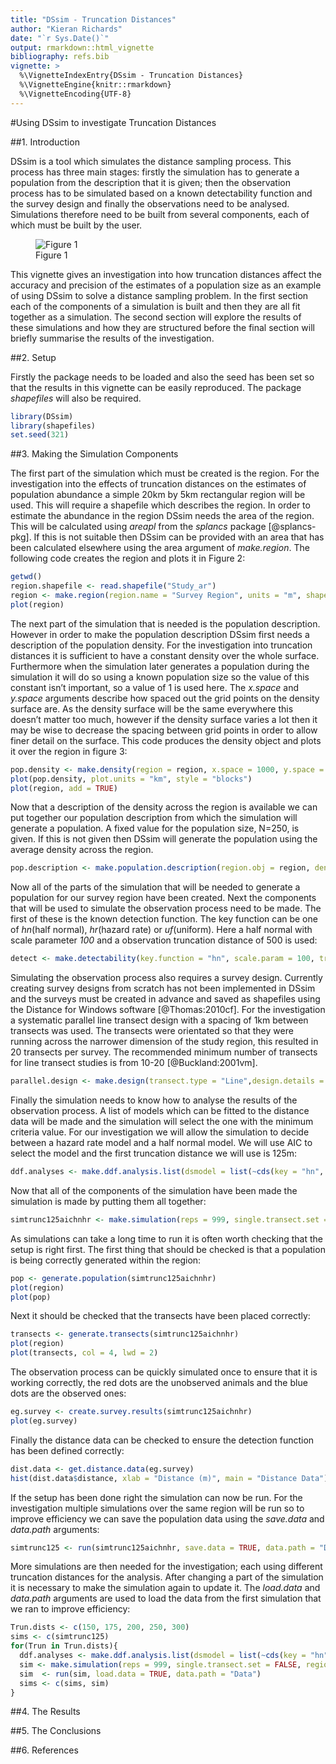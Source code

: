 ```yaml
---
title: "DSsim - Truncation Distances"
author: "Kieran Richards"
date: "`r Sys.Date()`"
output: rmarkdown::html_vignette
bibliography: refs.bib
vignette: >
  %\VignetteIndexEntry{DSsim - Truncation Distances}
  %\VignetteEngine{knitr::rmarkdown}
  %\VignetteEncoding{UTF-8}
---
```

#Using DSsim to investigate Truncation Distances

##1. Introduction

DSsim is a tool which simulates the distance sampling process.  This process has three main stages: firstly the simulation has to generate a population from the description that it is given; then the observation process has to be simulated based on a known detectability function and the survey design and finally the observations need to be analysed.  Simulations therefore need to be built from several components, each of which must be built by the user.  

![Figure 1](SimulationDiagram.png)

This vignette gives an investigation into how truncation distances affect the accuracy and precision of the estimates of a population size as an example of using DSsim to solve a distance sampling problem. In the first section each of the components of a simulation is built and then they are all fit together as a simulation.  The second section will explore the results of these simulations and how they are structured before the final section will briefly summarise the results of the investigation. 

##2. Setup

Firstly the package needs to be loaded and also the seed has been set so that the results in this vignette can be easily reproduced.  The package _shapefiles_ will also be required. 
```r
library(DSsim)
library(shapefiles)
set.seed(321)
```

##3. Making the Simulation Components

The first part of the simulation which must be created is the region.  For the investigation into the effects of truncation distances on the estimates of population abundance a simple 20km by 5km rectangular region will be used.  This will require a shapefile which describes the region.  In order to estimate the abundance in the region DSsim needs the area of the region.  This will be calculated using _areapl_ from the _splancs_ package [@splancs-pkg].  If this is not suitable then DSsim can be provided with an area that has been calculated elsewhere using the area argument of _make.region_.  The following code creates the region and plots it in Figure 2:
```r
getwd()
region.shapefile <- read.shapefile("Study_ar")
region <- make.region(region.name = "Survey Region", units = "m", shapefile = region.shapefile)
plot(region)
```

The next part of the simulation that is needed is the population description.  However in order to make the population description DSsim first needs a description of the population density.  For the investigation into truncation distances it is sufficient to have a constant density over the whole surface.  Furthermore when the simulation later generates a population during the simulation it will do so using a known population size so the value of this constant isn't important, so a value of 1 is used here.  The _x.space_ and _y.space_ arguments describe how spaced out the grid points on the density surface are.  As the density surface will be the same everywhere this doesn't matter too much, however if the density surface varies a lot then it may be wise to decrease the spacing between grid points in order to allow finer detail on the surface.  This code produces the density object and plots it over the region in figure 3:
```r
pop.density <- make.density(region = region, x.space = 1000, y.space = 1000, constant = 1) 
plot(pop.density, plot.units = "km", style = "blocks")
plot(region, add = TRUE)
```

Now that  a description of the density across the region is available we can put together our population description from which the simulation will generate a population.  A fixed value for the population size, N=250, is given. If this is not given then DSsim will generate the population using the average density across the region.   
```r
pop.description <- make.population.description(region.obj = region, density.obj = pop.density, N = 250, fixed.N = TRUE)
```

Now all of the parts of the simulation that will be needed to generate a population for our survey region have been created.  Next the components that will be used to simulate the observation process need to be made.  The first of these is the known detection function.  The key function can be one of _hn_(half normal), _hr_(hazard rate) or _uf_(uniform).  Here a half normal with scale parameter _100_ and a observation truncation distance of 500 is used:
```r
detect <- make.detectability(key.function = "hn", scale.param = 100, truncation = 500)
```

Simulating the observation process also requires a survey  design.  Currently creating survey designs from scratch has not been implemented in DSsim and the surveys must be created in advance and saved as shapefiles using the Distance for Windows software [@Thomas:2010cf]. For the investigation a systematic parallel line transect design with a spacing of 1km between transects was used.  The transects were orientated so that they were running across the narrower dimension of the study region, this resulted in 20 transects per survey. The recommended minimum number of transects for line transect studies is from 10-20 [@Buckland:2001vm].
```r
parallel.design <- make.design(transect.type = "Line",design.details = c("Parallel","Systematic"),region.obj = region, path = "shapefiles")
```

Finally the simulation needs to know how to analyse the results of the observation process.  A list of models which can be fitted to the distance data will be made and the simulation will select the one with the minimum criteria value.  For our investigation we will allow the simulation to decide between a hazard rate model and a half normal model.  We will use AIC to select the model and the first truncation distance we will use is 125m:
```r
ddf.analyses <- make.ddf.analysis.list(dsmodel = list(~cds(key = "hn", formula = ~1), ~cds(key = "hr", formula = ~1)), method = "ds", criteria = "AIC", truncation = 125)
```

Now that all of the components of the simulation have been made the simulation is made by putting them all together:
```r
simtrunc125aichnhr <- make.simulation(reps = 999, single.transect.set = FALSE, region.obj = region, design.obj = parallel.design, population.description.obj = pop.description, detectability.obj = detect, ddf.analyses.list = ddf.analyses)
```

As simulations can take a long time to run it is often worth checking that the setup is right first.
The first thing that should be checked is that a population is being correctly generated within the region:
```r
pop <- generate.population(simtrunc125aichnhr)
plot(region)
plot(pop)
```

Next it should be checked that the transects have been placed correctly:
```r
transects <- generate.transects(simtrunc125aichnhr)
plot(region)
plot(transects, col = 4, lwd = 2)
```

The observation process can be quickly simulated once to ensure that it is working correctly,  the red dots are the unobserved animals and the blue dots are the observed ones:
```r
eg.survey <- create.survey.results(simtrunc125aichnhr)
plot(eg.survey)
```

Finally the distance data can be checked to ensure the detection function has been defined correctly:
```r
dist.data <- get.distance.data(eg.survey)
hist(dist.data$distance, xlab = "Distance (m)", main = "Distance Data")
```

If the setup has been done right the simulation can now be run.  For the investigation multiple simulations over the same region will be run so to improve efficiency we can save the population data using the _save.data_ and _data.path_ arguments:
```r
simtrunc125 <- run(simtrunc125aichnhr, save.data = TRUE, data.path = "Data")
```

More simulations are then needed for the investigation; each using different truncation distances for the analysis.  After changing a part of the simulation it is necessary to make the simulation again to update it.  The _load.data_ and _data.path_ arguments are used to load the data from the first simulation that we ran to improve efficiency:
```r
Trun.dists <- c(150, 175, 200, 250, 300)
sims <- c(simtrunc125)
for(Trun in Trun.dists){
  ddf.analyses <- make.ddf.analysis.list(dsmodel = list(~cds(key = "hn", formula = ~1), ~cds(key = "hr", formula = ~1)), method = "ds", criteria = "AIC", truncation = Trun)
  sim <- make.simulation(reps = 999, single.transect.set = FALSE, region.obj = region, design.obj = parallel.design, population.description.obj = pop.description, detectability.obj = detect, ddf.analyses.list = ddf.analyses)
  sim  <- run(sim, load.data = TRUE, data.path = "Data")
  sims <- c(sims, sim)
}
```

##4. The Results

##5. The Conclusions

##6. References